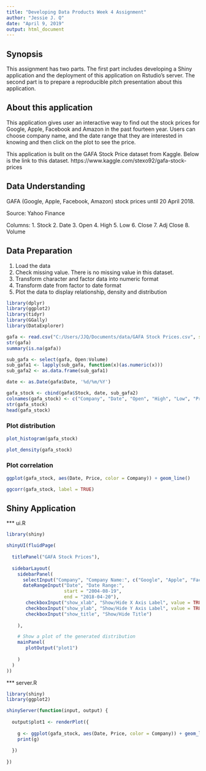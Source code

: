 ---
title: "Developing Data Products Week 4 Assignment"
author: "Jessie J. Q"
date: "April 9, 2019"
output: html_document
---

## Synopsis

This assignment has two parts. The first part includes developing a Shiny application and the deployment of this application on Rstudio's server. The second part is to prepare a reproducible pitch presentation about this application.

## About this application

This application gives user an interactive way to find out the stock prices for Google, Apple, Facebook and Amazon in the past fourteen year. Users can choose company name, and the date range that they are interested in knowing and then click on the plot to see the price.

This application is bulit on the GAFA Stock Price dataset from Kaggle. Below is the link to this dataset.
https://www.kaggle.com/stexo92/gafa-stock-prices

## Data Understanding

GAFA (Google, Apple, Facebook, Amazon) stock prices until 20 April 2018.

Source: Yahoo Finance

Columns: 
1. Stock
2. Date
3. Open
4. High
5. Low
6. Close
7. Adj Close
8. Volume

## Data Preparation
1. Load the data
2. Check missing value. There is no missing value in this dataset.
3. Transform character and factor data into numeric format
4. Transform date from factor to date format
3. Plot the data to display relationship, density and distribution

```{r, include=FALSE, echo=TRUE, error=FALSE}
library(dplyr)
library(ggplot2)
library(tidyr)
library(GGally)
library(DataExplorer)
```

```{r, include=TRUE, echo=TRUE}
gafa <- read.csv("C:/Users/JJQ/Documents/data/GAFA Stock Prices.csv", stringsAsFactors = FALSE)
str(gafa)
summary(is.na(gafa))
```

```{r, include=TRUE, echo=TRUE}
sub_gafa <- select(gafa, Open:Volume)
sub_gafa1 <- lapply(sub_gafa, function(x)(as.numeric(x)))
sub_gafa2 <- as.data.frame(sub_gafa1)

date <- as.Date(gafa$Date, '%d/%m/%Y')

gafa_stock <- cbind(gafa$Stock, date, sub_gafa2)
colnames(gafa_stock) <- c("Company", "Date", "Open", "High", "Low", "Price", "AdjClose", "Volume" )
str(gafa_stock)
head(gafa_stock)

```

### Plot distribution


```{r, include=TRUE, echo=TRUE}
plot_histogram(gafa_stock)

plot_density(gafa_stock)
```

### Plot correlation
```{r, include=TRUE, echo=TRUE}

ggplot(gafa_stock, aes(Date, Price, color = Company)) + geom_line()

ggcorr(gafa_stock, label = TRUE)
```


## Shiny Application

*** ui.R

```{r, include=FALSE, echo=FALSE}
library(shiny)

shinyUI(fluidPage(
  
  titlePanel("GAFA Stock Prices"),
  
  sidebarLayout(
    sidebarPanel(
      selectInput("Company", "Company Name:", c("Google", "Apple", "Facebook", "Amazon")),
      dateRangeInput("Date", "Date Range:", 
                     start = "2004-08-19",
                     end = "2018-04-20"),
       checkboxInput("show_xlab", "Show/Hide X Axis Label", value = TRUE),
       checkboxInput("show_ylab", "Show/Hide Y Axis Label", value = TRUE), 
       checkboxInput("show_title", "Show/Hide Title")
       
    ),

    # Show a plot of the generated distribution
    mainPanel(
       plotOutput("plot1")
      
    )
  )
))

```


*** server.R

```{r, include=FALSE, echo=FALSE}
library(shiny)
library(ggplot2)

shinyServer(function(input, output) {
   
  output$plot1 <- renderPlot({
    
    g <- ggplot(gafa_stock, aes(Date, Price, color = Company)) + geom_line() + xlab("Date") + ylab("Price")
    print(g)
    
  })
  
})

```













